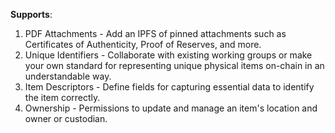 **Supports**:

1. PDF Attachments - Add an IPFS of pinned attachments such as Certificates of Authenticity, Proof of Reserves, and more.
2. Unique Identifiers - Collaborate with existing working groups or make your own standard for representing unique physical items on-chain in an understandable way.
3. Item Descriptors - Define fields for capturing essential data to identify the item correctly.
4. Ownership - Permissions to update and manage an item's location and owner or custodian.
